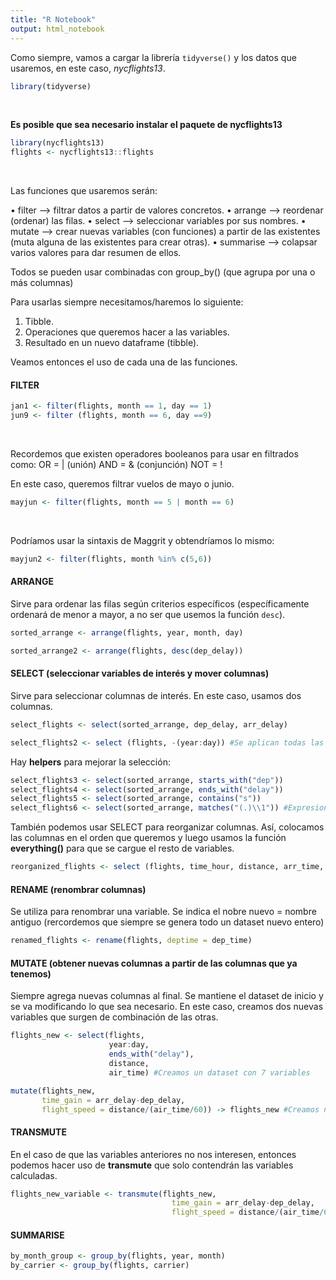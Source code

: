 ```yaml
---
title: "R Notebook"
output: html_notebook
---
```



Como siempre, vamos a cargar la librería `tidyverse()` y los datos que usaremos, en este caso, *nycflights13*.

```r
library(tidyverse)
```
\

**Es posible que sea necesario instalar el paquete de nycflights13**

```r
library(nycflights13)
flights <- nycflights13::flights
```
\

Las funciones que usaremos serán: 

• filter --> filtrar datos a partir de valores concretos.
• arrange --> reordenar (ordenar) las filas.
• select --> seleccionar variables por sus nombres.
• mutate --> crear nuevas variables (con funciones) a partir de las existentes (muta alguna de las existentes para crear otras).
• summarise --> colapsar varios valores para dar resumen de ellos.

Todos se pueden usar combinadas con group_by() (que agrupa por una o más columnas)

Para usarlas siempre necesitamos/haremos lo siguiente:

1. Tibble.
2. Operaciones que queremos hacer a las variables.
3. Resultado en un nuevo dataframe (tibble).

Veamos entonces el uso de cada una de las funciones.
\

#### FILTER

```r
jan1 <- filter(flights, month == 1, day == 1)
jun9 <- filter (flights, month == 6, day ==9)
```
\

Recordemos que existen operadores booleanos para usar en filtrados como:
OR = | (unión)
AND = & (conjunción)
NOT = !

En este caso, queremos filtrar vuelos de mayo o junio.

```r
mayjun <- filter(flights, month == 5 | month == 6)
```
\

Podríamos usar la sintaxis de Maggrit y obtendríamos lo mismo:

```r
mayjun2 <- filter(flights, month %in% c(5,6))
```

#### ARRANGE

Sirve para ordenar las filas según criterios específicos (específicamente ordenará de menor a mayor, a no ser que usemos la función `desc`).

```r
sorted_arrange <- arrange(flights, year, month, day)

sorted_arrange2 <- arrange(flights, desc(dep_delay))
```

#### SELECT (seleccionar variables de interés y mover columnas)

Sirve para seleccionar columnas de interés. En este caso, usamos dos columnas.

```r
select_flights <- select(sorted_arrange, dep_delay, arr_delay)

select_flights2 <- select (flights, -(year:day)) #Se aplican todas las opciones generales de acceso
```

Hay __helpers__ para mejorar la selección:

```r
select_flights3 <- select(sorted_arrange, starts_with("dep"))
select_flights4 <- select(sorted_arrange, ends_with("delay"))
select_flights5 <- select(sorted_arrange, contains("s"))
select_flights6 <- select(sorted_arrange, matches("(.)\\1")) #Expresiones regulares, en este caso busca dos letras iguales seguidas
```

También podemos usar SELECT para reorganizar columnas. Así, colocamos las columnas en el orden que queremos y luego usamos la función **everything()** para que se cargue el resto de variables.

```r
reorganized_flights <- select (flights, time_hour, distance, arr_time, everything())
```


#### RENAME (renombrar columnas)

Se utiliza para renombrar una variable. Se indica el nobre nuevo = nombre antiguo (rercordemos que siempre se genera todo un dataset nuevo entero)

```r
renamed_flights <- rename(flights, deptime = dep_time)
```

#### MUTATE (obtener nuevas columnas a partir de las columnas que ya tenemos) 

Siempre agrega nuevas columnas al final. Se mantiene el dataset de inicio y se va modificando lo que sea necesario.
En este caso, creamos dos nuevas variables que surgen de combinación de las otras.

```r
flights_new <- select(flights,
                      year:day,
                      ends_with("delay"),
                      distance,
                      air_time) #Creamos un dataset con 7 variables

mutate(flights_new,
       time_gain = arr_delay-dep_delay,
       flight_speed = distance/(air_time/60)) -> flights_new #Creamos nuevas variables y se lo asignamos al dataset anterior. Se mantienen las variables antiguas y las nuevas
```

#### TRANSMUTE

En el caso de que las variables anteriores no nos interesen, entonces podemos hacer uso de **transmute** que solo contendrán las variables calculadas.

```r
flights_new_variable <- transmute(flights_new,
                                    time_gain = arr_delay-dep_delay,
                                    flight_speed = distance/(air_time/60))
```

#### SUMMARISE

```r
by_month_group <- group_by(flights, year, month)
by_carrier <- group_by(flights, carrier)
```







































